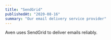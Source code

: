 ```yaml
---
title: "SendGrid"
publishedAt: "2020-08-16"
summary: "Our email delivery service provider"
---
```


Aven uses SendGrid to deliver emails reliably.

<!--- © Eric Vicenti 2020. Licensed under Creative Commons BY-NC-SA 4.0 https://creativecommons.org/licenses/by-nc-sa/4.0/ -->
